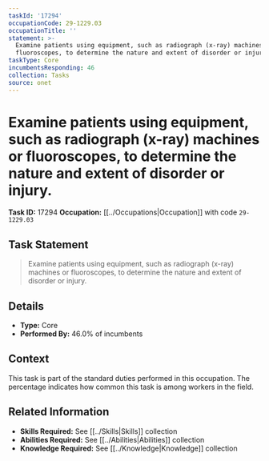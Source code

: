 ```yaml
---
taskId: '17294'
occupationCode: 29-1229.03
occupationTitle: ''
statement: >-
  Examine patients using equipment, such as radiograph (x-ray) machines or
  fluoroscopes, to determine the nature and extent of disorder or injury.
taskType: Core
incumbentsResponding: 46
collection: Tasks
source: onet
---
```

# Examine patients using equipment, such as radiograph (x-ray) machines or fluoroscopes, to determine the nature and extent of disorder or injury.

**Task ID:** 17294
**Occupation:** [[../Occupations|Occupation]] with code `29-1229.03`

## Task Statement

> Examine patients using equipment, such as radiograph (x-ray) machines or fluoroscopes, to determine the nature and extent of disorder or injury.

## Details

- **Type:** Core
- **Performed By:** 46.0% of incumbents

## Context

This task is part of the standard duties performed in this occupation. The percentage indicates how common this task is among workers in the field.

## Related Information

- **Skills Required:** See [[../Skills|Skills]] collection
- **Abilities Required:** See [[../Abilities|Abilities]] collection
- **Knowledge Required:** See [[../Knowledge|Knowledge]] collection
